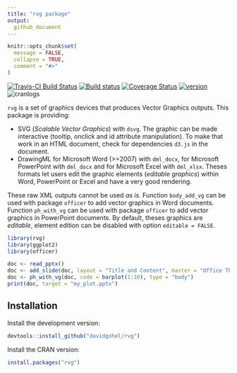 ```yaml
---
title: "rvg package"
output:
  github_document
---
```


```r
knitr::opts_chunk$set(
  message = FALSE,
  collapse = TRUE,
  comment = "#>"
)
```

[![Travis-CI Build Status](https://travis-ci.org/davidgohel/rvg.svg?branch=master)](https://travis-ci.org/davidgohel/rvg)
[![Build status](https://ci.appveyor.com/api/projects/status/github/davidgohel/rvg?branch=master)](https://ci.appveyor.com/project/davidgohel/rvg/branch/master)
[![Coverage Status](https://img.shields.io/codecov/c/github/davidgohel/rvg/master.svg)](https://codecov.io/github/davidgohel/rvg?branch=master)
[![version](http://www.r-pkg.org/badges/version/rvg)](http://www.r-pkg.org/pkg/rvg)
![cranlogs](http://cranlogs.r-pkg.org./badges/rvg)

`rvg` is a set of graphics devices that produces Vector Graphics outputs. This package 
is providing:

* SVG (*Scalable Vector Graphics*) with `dsvg`. The graphic can be made interactive 
 (tooltip, onclick and id attribute manipulation). To make that work in an HTML 
 document, check for dependencies `d3.js` in the document.
* DrawingML for Microsoft Word (>=2007) with `dml_docx`, for Microsoft PowerPoint 
  with `dml_docx` and for Microsoft Excel with `dml_xlsx`. Theses formats let users 
  edit the graphic elements (*editable graphics*) within Word, PowerPoint or Excel 
  and have a very good rendering. 

These raw XML outputs cannot be used *as is*. Function `body_add_vg` can be used with package `officer` to add vector graphics in Word documents. Function `ph_with_vg` can be used with package `officer` to add vector graphics in PowerPoint documents. By default, theses graphics are *editable*, element edition can be disabled with  option `editable = FALSE`.

```r
library(rvg)
library(ggplot2)
library(officer)

doc <- read_pptx()
doc <- add_slide(doc, layout = "Title and Content", master = "Office Theme")
doc <- ph_with_vg(doc, code = barplot(1:10), type = "body")
print(doc, target = "my_plot.pptx")
```

## Installation

Install the development version:

```r
devtools::install_github("davidgohel/rvg")
```

Install the CRAN version:

```r
install.packages("rvg")
```


